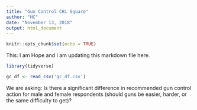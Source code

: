 ```yaml
---
title: "Gun Control CHi Square"
author: "HC"
date: "November 13, 2018"
output: html_document
---
```


```r
knitr::opts_chunk$set(echo = TRUE)
```

This: I am Hope and I am updating this markdown file here.
```r
library(tidyverse)

gc_df <- read_csv('gc_df.csv')

```

We are asking: Is there a significant difference in recommended gun control action for male and female respondents (should guns be easier, harder, or the same difficulty to get)?




